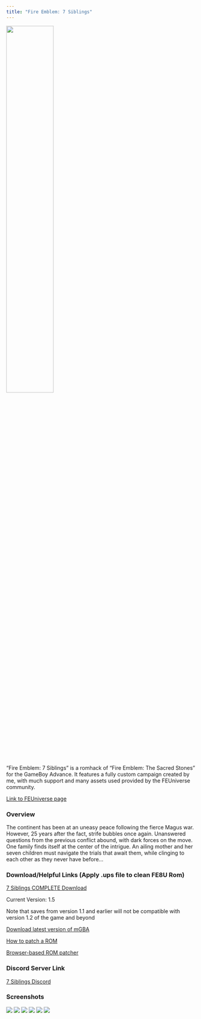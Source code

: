 ```yaml
---
title: "Fire Emblem: 7 Siblings"
---
```


<img src="media/title_big.png" style="width:50%">

"Fire Emblem: 7 Siblings" is a romhack of "Fire Emblem: The Sacred Stones" for the GameBoy Advance. It features a fully custom campaign created by me, with much support and many assets used provided by the FEUniverse community.

<a href="https://feuniverse.us/t/fe8-fire-emblem-7-siblings-complete-let-the-feast-begin/5015">Link to FEUniverse page</a>

### Overview 

The continent has been at an uneasy peace following the fierce Magus war. However, 25 years after the fact, strife bubbles once again. Unanswered questions from the previous conflict abound, with dark forces on the move. One family finds itself at the center of the intrigue. An ailing mother and her seven children must navigate the trials that await them, while clinging to each other as they never have before...

### Download/Helpful Links (Apply .ups file to clean FE8U Rom)

<a href="https://www.dropbox.com/s/40g41dvx7pb3sjv/7S_COMPLETE.zip?dl=0">7 Siblings COMPLETE Download</a>

Current Version: 1.5

Note that saves from version 1.1 and earlier will not be compatible with version 1.2 of the game and beyond

<a href="https://mgba.io/downloads.html">Download latest version of mGBA</a>

<a href="https://feuniverse.us/t/how-to-patch-a-rom-v5/10329">How to patch a ROM</a>

<a href="https://www.marcrobledo.com/RomPatcher.js/">Browser-based ROM patcher</a>

### Discord Server Link

<a href="https://discord.com/invite/UVVRkcb">7 Siblings Discord</a>

### Screenshots

<img src="media/prologue_map.png"> <img src="media/arianna_shoot_monster.png">
<img src="media/continent_art.png"> <img src="media/custom_nancy_anim.png">
<img src="media/5x_gaiden_chapter.png"> <img src="media/will_fire.gif">

